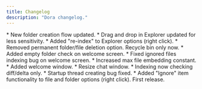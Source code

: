 ```yaml
---
title: Changelog
description: "Dora changelog."
---
```


<Update label="2025-05-01" description="v0.0.4">
    * New folder creation flow updated.
    * Drag and drop in Explorer updated for less sensitivity.
    * Added "re-index" to Explorer options (right click).
    * Removed permanent folder/file deletion option. Recycle bin only now.
    * Added empty folder check on welcome screen.
</Update>

<Update label="2025-04-22" description="v0.0.3">
    * Fixed ignored files indexing bug on welcome screen.
    * Increased max file embedding constant.
</Update>

<Update label="2025-04-15" description="v0.0.2">
    * Added welcome window.
    * Resize chat window.
    * Indexing now checking diff/delta only.
    * Startup thread creating bug fixed.
    * Added "Ignore" item functionality to file and folder options (right click).

</Update>

<Update label="2025-04-01" description="v0.0.1">
    First release.
</Update>